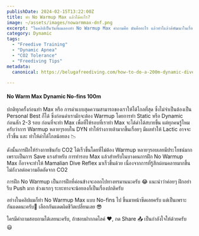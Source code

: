 ```yaml
---
publishDate: 2024-02-15T13:22:00Z
title: ทำ No Warmup Max แล้วได้อะไร?
image: ~/assets/images/nowarmmax-dnf.png
excerpt: "ในคลิปเป็นวันที่ผมลองทำ ​No Warmup Max คำถามคือ มันคืออะไร แล้วทำไแล้วด้พัฒนาในเรื่องอะไร? วันนี้ผมจะมาแชร์ประสบการณ์ที่ผมฝึก No Warmup Max ให้ครับ 😊"
category: Dynamic
tags:
  - "Freedive Training"
  - "Dynamic Apnea"
  - "CO2 Tolerance"
  - "Freediving Tips"
metadata:
  canonical: https://belugafreediving.com/how-to-do-a-200m-dynamic-dive
  
---
```


#### No Warm Max Dynamic No-fins 100m
<YouTube id="4rrp-Gt8E50"/>

ปกติทุกครั้งก่อนทำ Max หรือ การดำแบบสุดความสามารถของเราให้ได้ไกลที่สุด ซึ่งไม่จำเป็นต้องเป็น Personal Best ก็ได้ ซึ่งก่อนดำเรามักจะต้อง Warmup โดยการทำ Static หรือ Dynamic ก่อนสัก 2-3 รอบ ก่อนที่จะทำ Max เพื่อที่ให้รอบที่เราทำ Max จะได้ดำได้สบายขึ้น แต่ทุกคนรู้ไหมครับว่าการ Warmup หลายๆรอบใน DYN ทำให้ร่างกายล้ามากขึ้นเรื่อยๆ มีผลทำให้ Lactic อาจจะเร็วขึ้น และ ทำให้ดำได้ไกลน้อยลง 📉

ดังนั้นการฝึกให้ร่างกายชินกับ CO2 ได้เร็วขึ้นโดยที่ไม่ต้อง Warmup หลายๆรอบเลยมีประโยชน์มากเพราะเป็นการ Save แรงสำหรับ การทำรอบ Max แล้วสำหรับในบางคนการฝึก No Warmup Max ก็อาจจะทำให้ Mamalian Dive Reflex มาเร็วขึ้นด้วย เนื่องจากการที่รู้สึกผ่อนคลายมากขึ้น ไม่กังวลต่อความอึดอัดจาก CO2

การฝึก No Warmup เป็นการฝึกที่ค่อนข้างจะออกไปทางทรมานนะครับ 😂 แนะนำว่าค่อยๆ ฝึกอย่ารีบ Push มาก ช่วงแรกๆ ระยะทางจะน้อยลงก็เป็นเรื่องปกติครับ

อย่างในคลิปผมก็ทำ No Warmup Max แบบ No-fins ไป ขึ้นมาหน้าซีดเลยครับ แต่เป็นเพราะกันแดดนะครับ🤣 เลือกกันแดดผิดชีวิตเปลี่ยนเลย  😎

ใครมีคำถามสอบถามได้เลยนะครับ, ถ้าชอบฝากกดไลค์ ❤️, กด Share 📤 เป็นกำลังใจให้ด้วยครับ 😃





